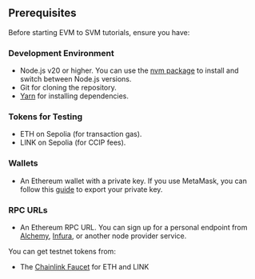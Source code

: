 ## Prerequisites

Before starting EVM to SVM tutorials, ensure you have:

### Development Environment

- Node.js v20 or higher. You can use the [nvm package](https://www.npmjs.com/package/nvm) to install and switch between Node.js versions.
- Git for cloning the repository.
- [Yarn](https://yarnpkg.com/) for installing dependencies.

### Tokens for Testing

- ETH on Sepolia (for transaction gas).
- LINK on Sepolia (for CCIP fees).

### Wallets

- An Ethereum wallet with a private key. If you use MetaMask, you can follow this [guide](https://support.metamask.io/managing-my-wallet/secret-recovery-phrase-and-private-keys/how-to-export-an-accounts-private-key/) to export your private key.

### RPC URLs

- An Ethereum RPC URL. You can sign up for a personal endpoint from [Alchemy](https://www.alchemy.com/), [Infura](https://www.infura.io/), or another node provider service.

You can get testnet tokens from:

- The [Chainlink Faucet](https://faucets.chain.link/) for ETH and LINK

